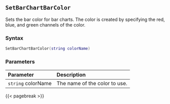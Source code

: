 ## `SetBarChartBarColor`

Sets the bar color for bar charts. The color is created by specifying the red, blue, and green channels of the color.

### Syntax {-}

``` .lua
SetBarChartBarColor(string colorName)
```

### Parameters {-}

**Parameter** | **Description**
| :-- | :-- |
|`string` colorName | The name of the color to use. |

{{< pagebreak >}}
